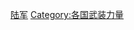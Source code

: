 {{Commonscat|Army by country}}
{{Categories by country|nocat}}

[[Category:陆军|]]
[[Category:各国武装力量|Category:各国武装力量]]
